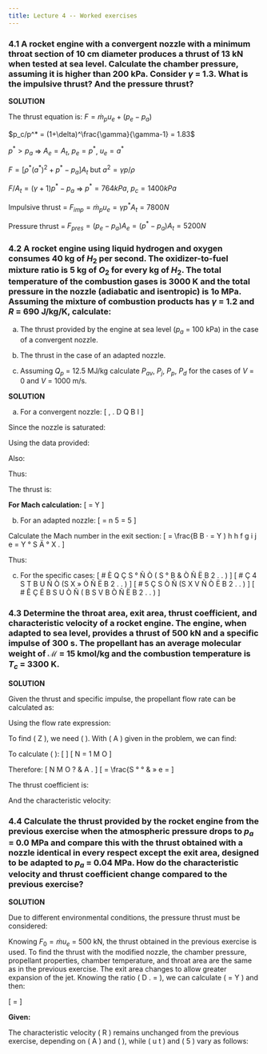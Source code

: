 ```yaml
---
title: Lecture 4 -- Worked exercises
---
```


### 4.1 A rocket engine with a convergent nozzle with a minimum throat section of 10 cm diameter produces a thrust of 13 kN when tested at sea level. Calculate the chamber pressure, assuming it is higher than 200 kPa. Consider $\gamma$ = 1.3. What is the impulsive thrust? And the pressure thrust?

**SOLUTION**

The thrust equation is:
$F = \dot{m}_p u_e + (p_e - p_a)$

$p_c/p^* = (1+\delta)^\frac{\gamma}{\gamma-1} = 1.83$

$p^* > p_a$ $\Rightarrow$ $A_e = A_t$, $p_e = p^*$, $u_e = a^*$

$F = [\rho^*(a^*)^2 + p^* - p_a]A_t$  but $a^2 = \gamma p/\rho$

$F/A_t = (\gamma +1)p^* - p_a$ $\Rightarrow$ $p^* = 764 kPa$, $p_c = 1400 kPa$

Impulsive thrust = $F_{imp} = \dot{m}_p u_e = \gamma p^* A_t = 7800 N$

Pressure thrust = $F_{pres} = (p_e - p_a)A_e = (p^* - p_a)A_t = 5200 N$

### 4.2 A rocket engine using liquid hydrogen and oxygen consumes 40 kg of $H_2$ per second. The oxidizer-to-fuel mixture ratio is 5 kg of $O_2$ for every kg of $H_2$. The total temperature of the combustion gases is 3000 K and the total pressure in the nozzle (adiabatic and isentropic) is 1o MPa. Assuming the mixture of combustion products has $\gamma$ = 1.2 and $R$ = 690 J/kg/K, calculate:

(a) The thrust provided by the engine at sea level ($p_a$ = 100 kPa) in the case of a convergent nozzle.

(b) The thrust in the case of an adapted nozzle.

(c) Assuming $Q_p$ = 12.5 MJ/kg calculate $P_{av}$, $P_j$, $P_p$, $P_d$ for the cases of $V$ = 0 and $V$ = 1000 m/s.

**SOLUTION**

(a) For a convergent nozzle:
\[ ,  . D  Q  B   l \]

Since the nozzle is saturated:

Using the data provided:

Also:

Thus:

The thrust is:

**For Mach calculation:**
\[ \text{Mach number} =  Y  \]

(b) For an adapted nozzle:
\[ \text{Thrust} = n    5  = \text{where }   5 \text{ is the already calculated thrust as the nozzle is saturated.} \]

Calculate the Mach number in the exit section:
\[ \text{Mach number} = \frac{B     B  · = Y ) h  h f g i j e  = Y   ° S Ä ° X . \]

Thus:

(c) For the specific cases:
\[ # È Q Ç  S °  Ñ Ò ( S ° B & Ò Ñ \text{ for } Ë  B    2  . . \) \]
\[ # Ç 4  S T B U Ñ Ò (S  X » Ò Ñ \text{ for } Ë  B    2  . . \) \]
\[ # 5 Ç  S   Ò Ñ (S  X V Ñ Ò \text{ for } Ë  B    2  . . \) \]
\[ # Ê Ç É  B S U Ò Ñ ( B S V B Ò Ñ \text{ for } Ë  B    2  . . \) \]

### 4.3 Determine the throat area, exit area, thrust coefficient, and characteristic velocity of a rocket engine. The engine, when adapted to sea level, provides a thrust of 500 kN and a specific impulse of 300 s. The propellant has an average molecular weight of $\mathcal{M}$ = 15 kmol/kg and the combustion temperature is $T_c$ = 3300 K.

**SOLUTION**

Given the thrust and specific impulse, the propellant flow rate can be calculated as:

Using the flow rate expression:

To find \(  Z \), we need \(   \). With \( A \) given in the problem, we can find:


To calculate \(   \):
\[ \frac{N}{M O} \]
\[ \text{where } N = 1 \text{ and } M O \text{ is given} \]

Therefore:
\[ N  M O  ? & A    . \]
\[ \text{so, } \text{ \( \frac{N}{M O} \) } =  \frac{S ° ° & » e \text{ and from area law, } =  \]

The thrust coefficient is:

And the characteristic velocity:

### 4.4 Calculate the thrust provided by the rocket engine from the previous exercise when the atmospheric pressure drops to $p_a$ = 0.0 MPa and compare this with the thrust obtained with a nozzle identical in every respect except the exit area, designed to be adapted to $p_a$ = 0.04 MPa. How do the characteristic velocity and thrust coefficient change compared to the previous exercise?

**SOLUTION**

Due to different environmental conditions, the pressure thrust must be considered:

Knowing $F_0 = \dot{m} u_e$ = 500 kN, the thrust obtained in the previous
exercise is used. To find the thrust with the modified nozzle, the chamber
pressure, propellant properties, chamber temperature, and throat area are the
same as in the previous exercise. The exit area changes to allow greater
expansion of the jet. Knowing the ratio \(   D . =  \), we can calculate \( = Y
\) and then:

\[ \text{and from area law, } =  \]

**Given:**

The characteristic velocity \(  R \) remains unchanged from the previous
exercise, depending on \( A \) and \(  \), while \( u t \) and \(    5 \) vary
as follows:
